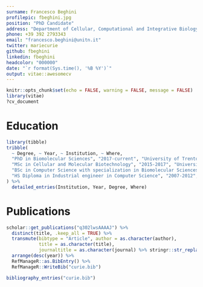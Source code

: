 ```yaml
---
surname: Francesco Beghini
profilepic: fbeghini.jpg
position: "PhD Candidate"
address: "Department of Cellular, Computational and Integrative Biology, University of Trento"
phone: +39 392 2793343
email: "francesco.beghini@unitn.it"
twitter: mariecurie
github: fbeghini
linkedin: fbeghini
headcolor: "000000"
date: "`r format(Sys.time(), '%B %Y')`"
output: vitae::awesomecv
---
```


```r
knitr::opts_chunk$set(echo = FALSE, warning = FALSE, message = FALSE)
library(vitae)
?cv_document
```

# Education

```r
library(tibble)
tribble(
  ~ Degree, ~ Year, ~ Institution, ~ Where,
  "PhD in Biomolecular Sciences", "2017-current", "University of Trento", "Trento, Italy",
  "MSc in Cellular and Molecular Biotechnology", "2015-2017", "University of Trento", "Trento, Italy",
  "BSc in Computer Science with specialization in Biomolecular Sciences", "2012-2015", "University of Trento", "Trento, Italy",
  "HS Diploma in Industrial engineer in Computer Science", "2007-2012", "Industrial Technical School Guglielmo Marconi", "Verona, Italy"
) %>% 
  detailed_entries(Institution, Year, Degree, Where)
```

# Publications

```r
scholar::get_publications("q302lwsAAAAJ") %>%
  distinct(title, .keep_all = TRUE) %>%
  transmute(bibtype = "Article", author = as.character(author),
            title = as.character(title),
            journaltitle = as.character(journal) %>% stringr::str_replace('&',"and"), year, key = row_number()) %>% 
  arrange(desc(year)) %>% 
  RefManageR::as.BibEntry() %>% 
  RefManageR::WriteBib("curie.bib")

bibliography_entries("curie.bib")
```

